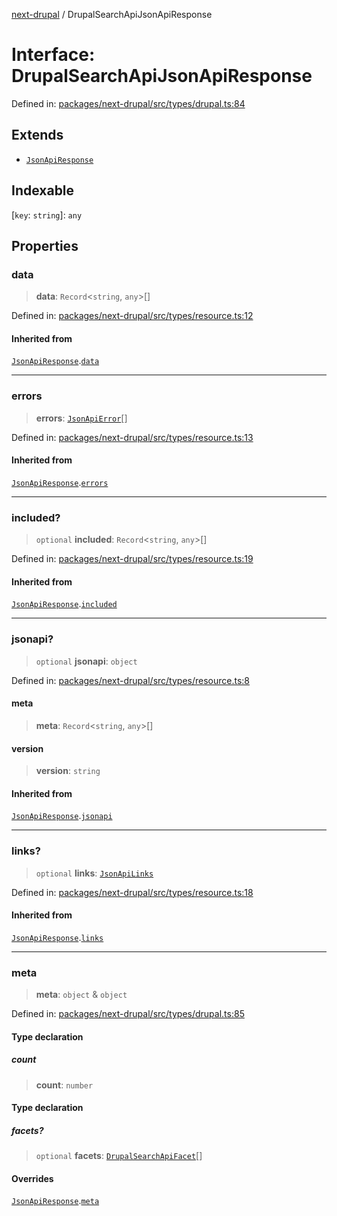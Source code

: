 [next-drupal](../globals.mdx) / DrupalSearchApiJsonApiResponse

# Interface: DrupalSearchApiJsonApiResponse

Defined in: [packages/next-drupal/src/types/drupal.ts:84](https://github.com/chapter-three/next-drupal/blob/99d53e7de9f279983acefda33ce5bc4643bafb3c/packages/next-drupal/src/types/drupal.ts#L84)

## Extends

- [`JsonApiResponse`](JsonApiResponse.mdx)

## Indexable

\[`key`: `string`\]: `any`

## Properties

### data

> **data**: `Record`\<`string`, `any`\>[]

Defined in: [packages/next-drupal/src/types/resource.ts:12](https://github.com/chapter-three/next-drupal/blob/99d53e7de9f279983acefda33ce5bc4643bafb3c/packages/next-drupal/src/types/resource.ts#L12)

#### Inherited from

[`JsonApiResponse`](JsonApiResponse.mdx).[`data`](JsonApiResponse.mdx#data)

---

### errors

> **errors**: [`JsonApiError`](JsonApiError.mdx)[]

Defined in: [packages/next-drupal/src/types/resource.ts:13](https://github.com/chapter-three/next-drupal/blob/99d53e7de9f279983acefda33ce5bc4643bafb3c/packages/next-drupal/src/types/resource.ts#L13)

#### Inherited from

[`JsonApiResponse`](JsonApiResponse.mdx).[`errors`](JsonApiResponse.mdx#errors)

---

### included?

> `optional` **included**: `Record`\<`string`, `any`\>[]

Defined in: [packages/next-drupal/src/types/resource.ts:19](https://github.com/chapter-three/next-drupal/blob/99d53e7de9f279983acefda33ce5bc4643bafb3c/packages/next-drupal/src/types/resource.ts#L19)

#### Inherited from

[`JsonApiResponse`](JsonApiResponse.mdx).[`included`](JsonApiResponse.mdx#included)

---

### jsonapi?

> `optional` **jsonapi**: `object`

Defined in: [packages/next-drupal/src/types/resource.ts:8](https://github.com/chapter-three/next-drupal/blob/99d53e7de9f279983acefda33ce5bc4643bafb3c/packages/next-drupal/src/types/resource.ts#L8)

#### meta

> **meta**: `Record`\<`string`, `any`\>[]

#### version

> **version**: `string`

#### Inherited from

[`JsonApiResponse`](JsonApiResponse.mdx).[`jsonapi`](JsonApiResponse.mdx#jsonapi)

---

### links?

> `optional` **links**: [`JsonApiLinks`](JsonApiLinks.mdx)

Defined in: [packages/next-drupal/src/types/resource.ts:18](https://github.com/chapter-three/next-drupal/blob/99d53e7de9f279983acefda33ce5bc4643bafb3c/packages/next-drupal/src/types/resource.ts#L18)

#### Inherited from

[`JsonApiResponse`](JsonApiResponse.mdx).[`links`](JsonApiResponse.mdx#links)

---

### meta

> **meta**: `object` & `object`

Defined in: [packages/next-drupal/src/types/drupal.ts:85](https://github.com/chapter-three/next-drupal/blob/99d53e7de9f279983acefda33ce5bc4643bafb3c/packages/next-drupal/src/types/drupal.ts#L85)

#### Type declaration

##### count

> **count**: `number`

#### Type declaration

##### facets?

> `optional` **facets**: [`DrupalSearchApiFacet`](DrupalSearchApiFacet.mdx)[]

#### Overrides

[`JsonApiResponse`](JsonApiResponse.mdx).[`meta`](JsonApiResponse.mdx#meta)

